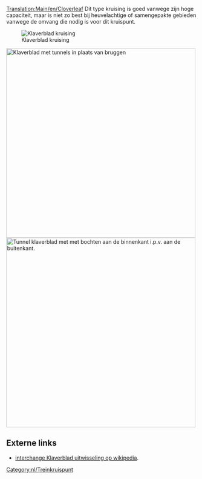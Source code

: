 [[Translation:Main/en/Cloverleaf]]{{en/-}}{{kruispuntenmenu/Nl}}
Dit type kruising is goed vanwege zijn hoge capaciteit, maar is niet zo best bij heuvelachtige of samengepakte gebieden vanwege de omvang die nodig is voor dit kruispunt.

[[File:en/Cloverleaf.png|none|frame|Klaverblad kruising]]

{{Template:kruispuntcriteria/Nl|Goedkoop|1|0|1|1|0|0|0|1|0|1|1|0|Defecte treinen hebben alleen effect op één spoor en bochten linksom.|
*Kan 4 en meer treinen tegelijkertijd afhandelen.
*Heeft een groot ruimtebeslag als er geen scherpe bochten worden gebouwd.
*Maak de lus en diagonale aftakkingen langer dan je treinen, zodat de hoofdlijn niet wordt geblokkeerd door een wachtende trein.
*Gebruik tunnels als de bruggen de treinen vertragen.
*Indien nodig, maak dan een [[Main/en/Over Under Junction|Over-onder kruising]].
*Benodigd gebied: 10 x 10
*Om in staat te zijn een volledige 12 wagonlengtes trein (6 rasters) in elke linkse draai te bergen, gebruik dan een lengte van 2 voor elke zijde van het klaverblad en start het klaverblad 3 ruimtes weg van het centrale deel.
*In het algemeen is de bergruimte van elk klaverblad 7*n, waarbij n de lengte van elke zijde van het klaverblad is (start een n-maat klaverblad met 2*n-1 ruimtes vanaf het centrale deel).
}}
[[File:en/Cloverleaf with tunnels.png|none|thumb|500px|Klaverblad met tunnels in plaats van bruggen]]
[[File:en/Cloverleaf inward corners.png|none|thumb|500px|Tunnel klaverblad met met bochten aan de binnenkant i.p.v. aan de buitenkant.]]

==Externe links==
*[http://www.wikipedia.org/wiki/Cloverleaf interchange Klaverblad uitwisseling op wikipedia].

[[Category:nl/Treinkruispunt]]